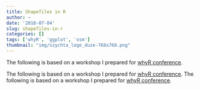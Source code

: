 ```yaml
---
title: Shapefiles in R
author: ~
date: '2018-07-04'
slug: shapefiles-in-r
categories: []
tags: ['whyR', 'ggplot', 'osm']
thumbnail: "img/szychta_logo_duze-768x768.png"
---
```


The following is based on a workshop I prepared for [whyR conference](www.whyr.pl).

<!--more-->

The following is based on a workshop I prepared for [whyR conference](www.whyr.pl).
The following is based on a workshop I prepared for [whyR conference](www.whyr.pl).